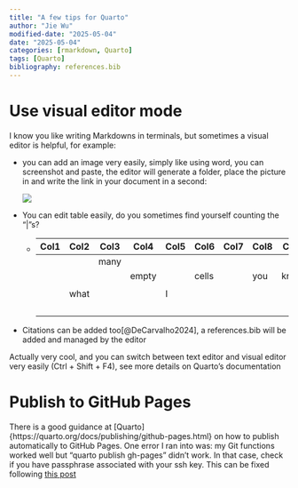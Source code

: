 ```yaml
---
title: "A few tips for Quarto"
author: "Jie Wu"
modified-date: "2025-05-04"
date: "2025-05-04"
categories: [rmarkdown, Quarto]
tags: [Quarto]
bibliography: references.bib
---
```


# Use visual editor mode

I know you like writing Markdowns in terminals, but sometimes a visual editor is helpful, for example:

-   you can add an image very easily, simply like using word, you can screenshot and paste, the editor will generate a folder, place the picture in and write the link in your document in a second:

    ![](images/paste-3.png)

-   You can edit table easily, do you sometimes find yourself counting the "\|"s?

    -   

        | Col1 | Col2 | Col3 | Col4  | Col5 | Col6  | Col7 | Col8 | Col9 | Col10 |
        |------|------|------|-------|------|-------|------|------|------|-------|
        |      |      | many |       |      |       |      |      |      |       |
        |      |      |      | empty |      | cells |      | you  | know |       |
        |      |      |      |       |      |       |      |      |      |       |
        |      | what |      |       | I    |       |      |      |      |       |
        |      |      |      |       |      |       |      |      |      | mean  |

-   Citations can be added too[@DeCarvalho2024], a references.bib will be added and managed by the editor

Actually very cool, and you can switch between text editor and visual editor very easily (Ctrl + Shift + F4), see more details on Quarto's documentation

# Publish to GitHub Pages

There is a good guidance at [Quarto]{https://quarto.org/docs/publishing/github-pages.html} on how to publish automatically to GitHub Pages. One error I ran into was: my Git functions worked well but "quarto publish gh-pages" didn't work. In that case, check if you have passphrase associated with your ssh key. This can be fixed following [this post](https://gist.github.com/danieldogeanu/16c61e9b80345c5837b9e5045a701c99)